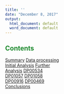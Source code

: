 ```yaml
---
title: ''
date: "December 8, 2017"
output: 
  html_document: default
  word_document: default
---
```

<link rel="stylesheet" href="src/w3.css">
<!--<link rel="stylesheet" href="https://www.w3schools.com/w3css/4/w3.css">-->
<!--Sidebar-->
<div class="w3-sidebar w3-light-grey w3-bar-block" style="width:175px;height:100%;">
<h2 class="w3-bar-item" style="color:#1c892d">Contents</h2>
<a href="#overview" class="w3-bar-item w3-button">Summary</a>
<a href="#setup" class="w3-bar-item w3-button">Data processing</a>
<a href="#initial analysis" class="w3-bar-item w3-button">Initial Analysis</a>
<a href="#further analysis" class="w3-bar-item w3-button">Further Analysis</a>
<a href="#DP00534" class="w3-bar-item w3-button">DP00534</a>
<a href="#DP01057" class="w3-bar-item w3-button">DP01057</a>
<a href="#DP01058" class="w3-bar-item w3-button">DP01058</a>
<a href="#DP00916" class="w3-bar-item w3-button">DP00916</a>
<a href="#DP00469" class="w3-bar-item w3-button">DP00469</a>
<a href="#conclusion" class="w3-bar-item w3-button">Conclusions</a>


</div>
<!-- Page Content -->
<div style="height:100%;margin-left:20%;">
# Evaluation of DISOPRED3 for protein disorder prediction
<br>

Authors: 
<br> Shawn Queen, shawn.queen25@uga.edu  
<br> Liangjiao Xue, liangjiao.xue@gmail.com
<br> Jake Reeves, jake.reeves2013@gmail.com
<br>
Copy Right: 
<br>Tsai Lab UGA, cjtsai@uga.edu
<br>Liangjiao Xue,  liangjiao.xue@gmail.com  

<div id="overview">
## Summary
</div>
The purpose of this code is to graphically represent the accuracy and sensitivity of the protein disorder prediction software DISOPRED 3 relative to a curated data set retrieved from DisProt.


*Inputs:*<br>
1) Raw .diso file format output from DISOPRED3, placed in a folder named "disopred"<br>
2) Manually created vertical matrix of binary data where 1 = disordered and 0 = ordered, placed in a folder named "disprot"
  
*Outputs:*<br>
1) An R dataframe containing protein sequence and disorder information<br>
2) A graph that plots the continuous variable of DISOPRED3's predicted disorder versus the binary discrete variable of DisProt's observed disorder
  
*Note:*
  *The initial analysis section is not necessary for further use of the program and can be removed if necessary.*
<div id="setup">

***

## Data processing
</div>
To do this, protein entries from _Arabidopsis thaliana_ were retrieved from DisProt, a manually-curated database of experimental protein disorder data, and the amino acid sequences used as input for DISOPRED3. The output from DISOPRED3 is used as input for the graph, as well as manually-created files from DisProt entry data. 
  
Five proteins from the initial group of 20 are graphed in this analysis due to their genic features (primarily short length, high disorder) to further evaluate the accuracy of DISOPRED3's predictions on short, disordered genes that lack homologs, an apparent area of weakness for DISOPRED3. *Proteins DP01057 and DP01058 are COR15a and COR15b, respectively.* Data were graphed using the package ggplot2.

```r
knitr::opts_chunk$set(echo = TRUE)
options(width = 1080)
library("ggplot2")
```

```r
# Set working directory
setwd("../ProteinDisorder/data/")

# Read in files for each protein
# DP00534
tmp <- read.table(file = "disopred/DP00534.diso")
tmp2 <- read.table(file = "disprot/DP00534.txt")
DP00534 <- cbind(tmp, tmp2)
names(DP00534) <- c("Number","AA","Dis_Bin","Dis_Score","Exp_Bin")

# DP01057
tmp <- read.table(file = "disopred/DP01057.diso")
tmp2 <- read.table(file = "disprot/DP01057.txt")
DP01057 <- cbind(tmp, tmp2)
names(DP01057) <- c("Number","AA","Dis_Bin","Dis_Score","Exp_Bin")


# DP01058
tmp <- read.table(file = "disopred/DP01058.diso")
tmp2 <- read.table(file = "disprot/DP01058.txt")
DP01058 <- cbind(tmp, tmp2)
names(DP01058) <- c("Number","AA","Dis_Bin","Dis_Score","Exp_Bin")

# DP00916
tmp <- read.table(file = "disopred/DP00916.diso")
tmp2 <- read.table(file = "disprot/DP00916.txt")
DP00916 <- cbind(tmp, tmp2)
names(DP00916) <- c("Number","AA","Dis_Bin","Dis_Score","Exp_Bin")

# DP00469
tmp <- read.table(file = "disopred/DP00469.diso")
tmp2 <- read.table(file = "disprot/DP00469.txt")
DP00469 <- cbind(tmp, tmp2)
names(DP00469) <- c("Number","AA","Dis_Bin","Dis_Score","Exp_Bin")
rm(tmp)
rm(tmp2)
```

***

<div id="initial analysis">
## Initial analysis
</div>
Interestingly, five proteins were predicted by DISOPRED to have 100% disorder, with no folding activity. *Checking these five proteins against the curated data in DisProt reveals that DISOPRED correctly predicted their disorder with perfect accuracy.* There was no clear correlation between length and disorder in this data set. This could be because of the relatively small size of the data set, or because of the fact that DisProt is a manually-curated database of proteins that were studied because of their unique disorder.

*DISOPRED performed strongly with less than 13% error on all but three proteins.* Interestingly, each of the three proteins that DISOPRED performed the worst on were all highly disordered, despite having disparate lengths. Entries DP01057 and DP01058, also known as COR15a and COR15b, were predicted with adequate accuracy. Overall, DISOPRED3 appears to have performed well.

```r
disordertable <- read.csv("data/disorder_table.csv", header = TRUE)
names(disordertable) <- c("Entry","Length","Residues(DISOPRED)","Residues(DisProt)","Percent(DISOPRED)","Percent(DisProt)","Error")
disordertable
```
_Table 1, DISOPRED results for each DisProt entry. DISOPRED error was found by subjecting the percentage disorder predicted by DISOPRED from the percentage disorder found in DisProt._

***

<div id="further analysis">
## Further Analysis
</div>
DISOPRED3's output data is a space-delimited table with a header (that is automatically excluded by R's read.table function). Column 1 is the residue number, column 2 is the amino acid abbreviation for that residue, column 3 is a binary indicator of a residue's disorder, and column 4 is the disorder score for that residue. This data can be read as binary (column 3) or "continuous" data (column 4), and for this project we are reading it as "continuous."
The data is plotted as a simple line plot with residue on the x axis, disorder level on the y axis, and amino acid abbreviation labeling the x axis (*work-in-progress*). A single red line denotes the cutoff between what is considered an ordered or disordered residue. *Work in progress: Additional data from Disprot database will be overlaid onto the graph to indicate regions that were experimentally validated as disordered or ordered. Currently this data is being manually added in R rather than integrated with a script or program.*

Shown below is the graph for protein DP00534 (UniProt entry here)[http://www.uniprot.org/uniprot/Q9LZP9], which DISOPRED3 scored the worst on in terms of accuracy out of the DisProt group. *DisProt lists this protein as entirely disordered, yet DISOPRED only calculated roughly 50% disorder.* BLASTP search reveals that DP00534 appears to be well-conserved across the plant kingdom despite its short length. This is not surprising, given that it is "Calvin cycle protein CP12-2, chloroplastic".

***

<div id="DP00534">
## DP00534
</div>
```r
ggplot() + geom_line(aes(x=factor(DP00534$Number), y=DP00534$Exp_Bin)) +
           geom_area(aes(x=DP00534$Number, y=DP00534$Exp_Bin), fill="grey", alpha=0.5) +
           geom_line(aes(x=DP00534$Number, y=DP00534$Dis_Score)) +
           geom_hline(yintercept=.5, color="red") + 
           labs(x="Residue",y="Disorder level", title = "DISOPRED3 prediction accuracy for protein DP00534", caption="Per-residue disorder level (y axis) as predicted by DISOPRED3 graphed along the length of the protein (x axis). \nDisordered regions with experimental evidence (DisProt) are shaded in grey. \nRed line indicates DISOPRED3's cutoff level, all residues above this line are disordered. \nAmino acid code for each residue labels the x-axis") + scale_x_discrete(labels=DP00534$AA)
```

***

<div id="DP01057">
## DP01057
</div>
```r
ggplot() + geom_line(aes(x=factor(DP01057$Number), y=DP01057$Exp_Bin)) +
           geom_col(aes(x=DP01057$Number, y=DP01057$Exp_Bin), fill="grey", alpha=0.5) +
           geom_line(aes(x=DP01057$Number, y=DP01057$Dis_Score)) +
           geom_hline(yintercept=.5, color="red") + 
           labs(x="Residue",y="Disorder level", title = "DISOPRED3 prediction accuracy for protein DP01057", caption="Per-residue disorder level (y axis) as predicted by DISOPRED3 graphed along the length of the protein (x axis). \nDisordered regions with experimental evidence (DisProt) are shaded in grey. \nRed line indicates DISOPRED3's cutoff level, all residues above this line are disordered. \nAmino acid code for each residue labels the x-axis") + scale_x_discrete(labels=DP01057$AA)
```

***

<div id="DP01058">
## DP01058
</div>
```r
ggplot() + geom_line(aes(x=factor(DP01058$Number), y=DP01058$Exp_Bin)) +
           geom_col(aes(x=DP01058$Number, y=DP01058$Exp_Bin), fill="grey", alpha=0.5) +
           geom_line(aes(x=DP01058$Number, y=DP01058$Dis_Score)) +
           geom_hline(yintercept=.5, color="red") + 
           labs(x="Residue",y="Disorder level", title = "DISOPRED3 prediction accuracy for protein DP01058", caption="Per-residue disorder level (y axis) as predicted by DISOPRED3 graphed along the length of the protein (x axis). \nDisordered regions with experimental evidence (DisProt) are shaded in grey. \nRed line indicates DISOPRED3's cutoff level, all residues above this line are disordered. \nAmino acid code for each residue labels the x-axis") + scale_x_discrete(labels=DP01058$AA)
```

***

<div id="DP00916">
## DP00916
</div>
```r
ggplot() + geom_line(aes(x=factor(DP00916$Number), y=DP00916$Exp_Bin)) +
           geom_col(aes(x=DP00916$Number, y=DP00916$Exp_Bin), fill="grey", alpha=0.5) +
           geom_line(aes(x=DP00916$Number, y=DP00916$Dis_Score)) +
           geom_hline(yintercept=.5, color="red") + 
           labs(x="Residue",y="Disorder level", title = "DISOPRED3 prediction accuracy for protein DP00916", caption="Per-residue disorder level (y axis) as predicted by DISOPRED3 graphed along the length of the protein (x axis). \nDisordered regions with experimental evidence (DisProt) are shaded in grey. \nRed line indicates DISOPRED3's cutoff level, all residues above this line are disordered. \nAmino acid code for each residue labels the x-axis") + scale_x_discrete(labels=DP00916$AA)
```

<div id="DP00469">
## DP00469
</div>
```r
ggplot() + geom_line(aes(x=factor(DP00469$Number), y=DP00469$Exp_Bin)) +
           geom_col(aes(x=DP00469$Number, y=DP00469$Exp_Bin), fill="grey", alpha=0.5) +
           geom_line(aes(x=DP00469$Number, y=DP00469$Dis_Score)) +
           geom_hline(yintercept=.5, color="red") + 
           labs(x="Residue",y="Disorder level", title = "DISOPRED3 prediction accuracy for protein DP00469", caption="Per-residue disorder level (y axis) as predicted by DISOPRED3 graphed along the length of the protein (x axis). \nDisordered regions with experimental evidence (DisProt) are shaded in grey. \nRed line indicates DISOPRED3's cutoff level, all residues above this line are disordered. \nAmino acid code for each residue labels the x-axis") + scale_x_discrete(labels=DP00469$AA)
```

***

<div id="conclusion">
## Conclusions
</div>
DISOPRED3 appears to have scored well as far as predictive power goes, especially for totally disordered proteins, but it may not perform accurately for very short disordered proteins. Despite a lack of homologs being a listed caveat in reviews, it incorrectly predicted the disorder of DP00534 despite its level of conservation, meaning that the protein either is an outlier or that DISOPRED3 has a sharp decrease in predictive power for proteins shorter than approximately 130 amino acids.
<br>
<br>
